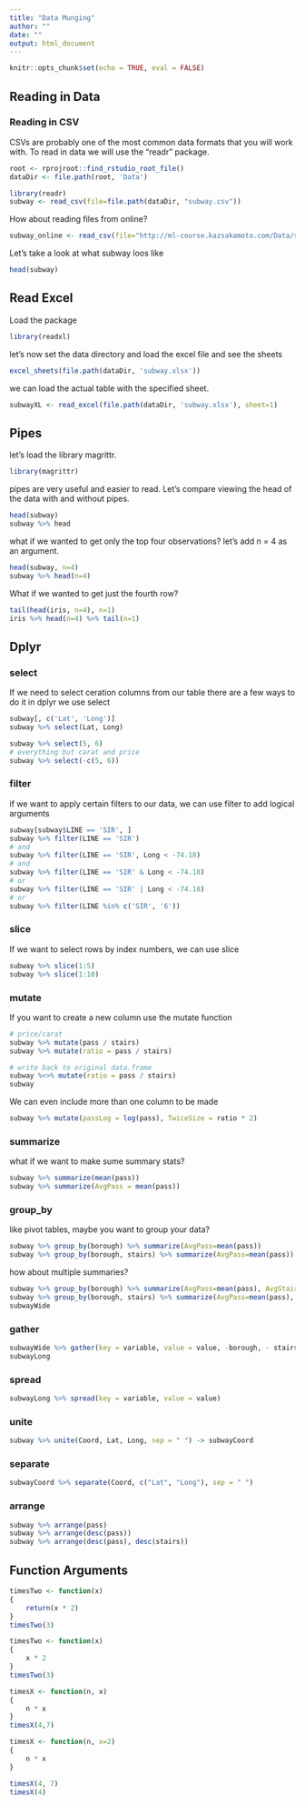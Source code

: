 ```yaml
---
title: "Data Munging"
author: ""
date: ""
output: html_document
---
```


```r
knitr::opts_chunk$set(echo = TRUE, eval = FALSE)
```

## Reading in Data

### Reading in CSV

CSVs are probably one of the most common data formats that you will work with.
To read in data we will use the "readr" package.

```r
root <- rprojroot::find_rstudio_root_file()
dataDir <- file.path(root, 'Data')

library(readr)
subway <- read_csv(file=file.path(dataDir, "subway.csv"))
```

How about reading files from online?

```r
subway_online <- read_csv(file="http://ml-course.kazsakamoto.com/Data/subway.csv")
```

Let's take a look at what subway loos like

```r
head(subway)
```

## Read Excel
Load the package

```r
library(readxl)
```

let's now set the data directory and load the excel file and see the sheets

```r
excel_sheets(file.path(dataDir, 'subway.xlsx'))
```

we can load the actual table with the specified sheet.
```r
subwayXL <- read_excel(file.path(dataDir, 'subway.xlsx'), sheet=1)
```

## Pipes

let's load the library magrittr.

```r
library(magrittr)
```
  
pipes are very useful and easier to read. Let's compare viewing the head of the
data with and without pipes.
```r
head(subway)
subway %>% head
```
what if we wanted to get only the top four observations? let's add n = 4 as an argument.

```r
head(subway, n=4)
subway %>% head(n=4)
```


What if we wanted to get just the fourth row?

```r
tail(head(iris, n=4), n=1)
iris %>% head(n=4) %>% tail(n=1)
```

## Dplyr

### select

If we need to select ceration columns from our table there are a few ways to do it
in dplyr we use select
```r
subway[, c('Lat', 'Long')]
subway %>% select(Lat, Long)

subway %>% select(5, 6)
# everything but carat and price
subway %>% select(-c(5, 6))
```

### filter

if we want to apply certain filters to our data, we can use filter to add
logical arguments
```r
subway[subway$LINE == 'SIR', ]
subway %>% filter(LINE == 'SIR')
# and
subway %>% filter(LINE == 'SIR', Long < -74.18)
# and
subway %>% filter(LINE == 'SIR' & Long < -74.18)
# or
subway %>% filter(LINE == 'SIR' | Long < -74.18)
# or
subway %>% filter(LINE %in% c('SIR', '6'))
```

### slice

If we want to select rows by index numbers, we can use slice
```r
subway %>% slice(1:5)
subway %>% slice(1:10)
```


### mutate 

If you want to create a new column use the mutate function

```r
# price/carat
subway %>% mutate(pass / stairs)
subway %>% mutate(ratio = pass / stairs)

# write back to original data.frame
subway %<>% mutate(ratio = pass / stairs)
subway
```
 We can even include more than one column to be made
```r
subway %>% mutate(passLog = log(pass), TwiceSize = ratio * 2)
```

### summarize

what if we want to make sume summary stats?
```r

subway %>% summarize(mean(pass))
subway %>% summarize(AvgPass = mean(pass))
```

### group_by 
like pivot tables, maybe you want to group your data?
```r
subway %>% group_by(borough) %>% summarize(AvgPass=mean(pass))
subway %>% group_by(borough, stairs) %>% summarize(AvgPass=mean(pass))
```

how about multiple summaries?
```r
subway %>% group_by(borough) %>% summarize(AvgPass=mean(pass), AvgStairs=mean(stairs), TotalPass=sum(pass))
subway %>% group_by(borough, stairs) %>% summarize(AvgPass=mean(pass), Count = n(), TotalPass=sum(pass)) -> subwayWide
subwayWide
```

### gather
```r
subwayWide %>% gather(key = variable, value = value, -borough, - stairs) -> subwayLong
subwayLong
```


### spread
```r
subwayLong %>% spread(key = variable, value = value)
```


### unite
```r
subway %>% unite(Coord, Lat, Long, sep = " ") -> subwayCoord
```

### separate
```r
subwayCoord %>% separate(Coord, c("Lat", "Long"), sep = " ")
```

### arrange

```r
subway %>% arrange(pass)
subway %>% arrange(desc(pass))
subway %>% arrange(desc(pass), desc(stairs))
```

## Function Arguments
```r
timesTwo <- function(x)
{
    return(x * 2)
}
timesTwo(3)

timesTwo <- function(x)
{
    x * 2
}
timesTwo(3)

timesX <- function(n, x)
{
    n * x
}
timesX(4,7)

timesX <- function(n, x=2)
{
    n * x
}

timesX(4, 7)
timesX(4)
```
